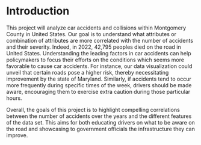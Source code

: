 # Introduction

This project will analyze car accidents and collisions within Montgomery County in United States. Our goal is to understand what attributes or combination of attributes are more correlated with the number of accidents and their severity. Indeed, in 2022, 42,795 peoples died on the road in United States. Understanding the leading factors in car accidents can help policymakers to focus their efforts on the conditions which seems more favorable to cause car accidents. For instance, our data visualization could unveil that certain roads pose a higher risk, thereby necessitating improvement by the state of Maryland. Similarly, if accidents tend to occur more frequently during specific times of the week, drivers should be made aware, encouraging them to exercise extra caution during those particular hours.

Overall, the goals of this project is to highlight compelling correlations between the number of accidents over the years and the different features of the data set. This aims for both educating drivers on what to be aware on the road and showcasing to government officials the infrastructure they can improve. 
